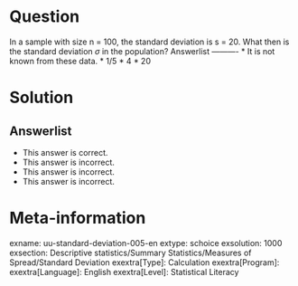 Question
========
  
In a sample with size n = 100, the standard deviation is s = 20. What then is the standard deviation $\sigma$ in the population? 
Answerlist
----------
* It is not known from these data.
* 1/5
* 4
* 20

Solution
========
  

Answerlist
----------
* This answer is correct.
* This answer is incorrect.
* This answer is incorrect.
* This answer is incorrect.

Meta-information
================
exname: uu-standard-deviation-005-en
extype: schoice
exsolution: 1000
exsection: Descriptive statistics/Summary Statistics/Measures of Spread/Standard Deviation
exextra[Type]: Calculation
exextra[Program]: 
exextra[Language]: English
exextra[Level]: Statistical Literacy
